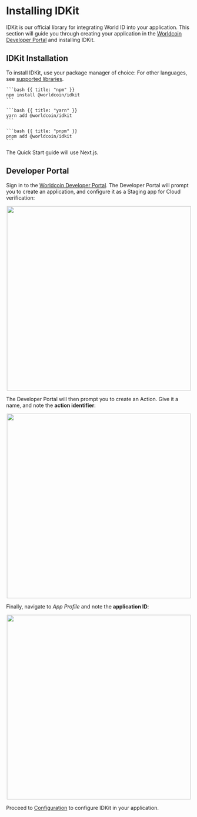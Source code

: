 

# Installing IDKit

IDKit is our official library for integrating World ID into your application. This section will guide you through creating your application in the [Worldcoin Developer Portal](https://developer.worldcoin.org) and installing IDKit.


## IDKit Installation

To install IDKit, use your package manager of choice:
For other languages, see [supported libraries](/world-id/id/libraries).
<CodeGroup title="Install IDKit">

    ```bash {{ title: "npm" }}
    npm install @worldcoin/idkit
    ```

    ```bash {{ title: "yarn" }}
    yarn add @worldcoin/idkit
    ```

    ```bash {{ title: "pnpm" }}
    pnpm add @worldcoin/idkit
    ```

</CodeGroup>

<Note>The Quick Start guide will use Next.js.</Note>

## Developer Portal

Sign in to the [Worldcoin Developer Portal](https://developer.worldcoin.org). The Developer Portal will prompt you to create an application, and configure it as a Staging app for Cloud verification:

<div align="center">
    <Image src={appConfig} width="500"/>
</div>

The Developer Portal will then prompt you to create an Action. Give it a name, and note the **action identifier**:

<div align="center">
    <Image src={createAction} width="500"/>
</div>

Finally, navigate to _App Profile_ and note the **application ID**:

<div align="center">
    <Image src={appProfile} width="500"/>
</div>

Proceed to [Configuration](/world-id/quick-start/configuration) to configure IDKit in your application.